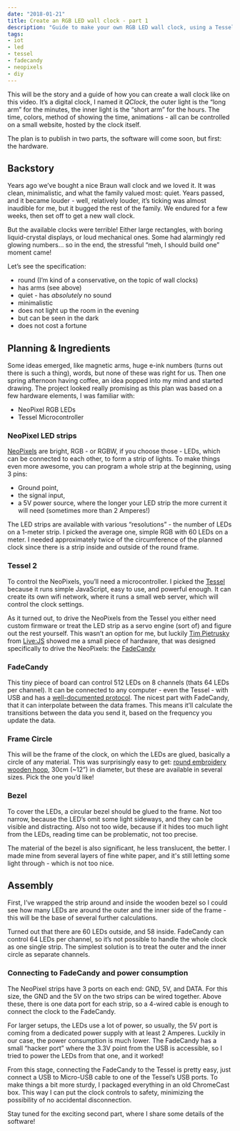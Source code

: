 ```yaml
---
date: "2018-01-21"
title: Create an RGB LED wall clock - part 1
description: "Guide to make your own RGB LED wall clock, using a Tessel, Neopixels and JavaScript - first, the hardware part"
tags:
- iot
- led
- tessel
- fadecandy
- neopixels
- diy
---
```


<Intro>

This will be the story and a guide of how you can create a wall clock like on this video. It’s a digital clock, I named it _QClock_, the outer light is the “long arm” for the minutes, the inner light is the “short arm” for the hours. The time, colors, method of showing the time, animations - all can be controlled on a small website, hosted by the clock itself.

The plan is to publish in two parts, the software will come soon, but first: the hardware.

</Intro>

<Youtube src="https://www.youtube.com/embed/VG4yphlYwe4" />

## Backstory

Years ago we’ve bought a nice Braun wall clock and we loved it. It was clean, minimalistic, and what the family valued most: quiet. Years passed, and it became louder - well, relatively louder, it’s ticking was almost inaudible for me, but it bugged the rest of the family. We endured for a few weeks, then set off to get a new wall clock.

But the available clocks were terrible! Either large rectangles, with boring liquid-crystal displays, or loud mechanical ones. Some had alarmingly red glowing numbers… so in the end, the stressful “meh, I should build one” moment came!

Let’s see the specification:
- round (I’m kind of a conservative, on the topic of wall clocks)
- has arms (see above)
- quiet - has _absolutely_ no sound
- minimalistic
- does not light up the room in the evening
- but can be seen in the dark
- does not cost a fortune

## Planning & Ingredients

Some ideas emerged, like magnetic arms, huge e-ink numbers (turns out there is such a thing), words, but none of these was right for us. Then one spring afternoon having coffee, an idea popped into my mind and started drawing. The project looked really promising as this plan was based on a few hardware elements, I was familiar with:
- NeoPixel RGB LEDs
- Tessel Microcontroller

<PostImage
  image="neopixels.jpg"
  align="right"
  alt="Neopixel RGB LED strip"
/>

### NeoPixel LED strips

[NeoPixels](https://www.adafruit.com/category/168) are bright, RGB - or RGBW, if you choose those - LEDs, which can be connected to each other, to form a strip of lights. To make things even more awesome, you can program a whole strip at the beginning, using 3 pins:
- Ground point, 
- the signal input, 
- a 5V power source, where the longer your LED strip the more current it will need (sometimes more than 2 Amperes!)

The LED strips are available with various “resolutions” -  the number of LEDs on a 1-meter strip. I picked the average one, simple RGB with 60 LEDs on a meter. I needed approximately twice of the circumference of the planned clock since there is a strip inside and outside of the round frame.

### Tessel 2

To control the NeoPixels, you’ll need a microcontroller. I picked the [Tessel](https://tessel.io/) because it runs simple JavaScript, easy to use, and powerful enough. It can create its own wifi network, where it runs a small web server, which will control the clock settings.

As it turned out, to drive the NeoPixels from the Tessel you either need custom firmware or treat the LED strip as a servo engine (sort of) and figure out the rest yourself. This wasn’t an option for me, but luckily [Tim Pietrusky](https://twitter.com/timpietrusky) from [Live:JS](http://livejs.network/) showed me a small piece of hardware, that was designed specifically to drive the NeoPixels: the [FadeCandy](https://www.adafruit.com/product/1689)


<PostImage
  image="fadecandy.jpg"
  align="right"
  alt="The FadeCandy Neopixel driver"
/>

### FadeCandy

This tiny piece of board can control 512 LEDs on 8 channels (thats 64 LEDs per channel). It can be connected to any computer - even the Tessel - with USB and has a [well-documented protocol](https://github.com/scanlime/fadecandy/blob/master/doc/fc_protocol_usb.md). The nicest part with FadeCandy, that it can interpolate between the data frames. This means it’ll calculate the transitions between the data you send it, based on the frequency you update the data.

### Frame Circle

This will be the frame of the clock, on which the LEDs are glued, basically a circle of any material. This was surprisingly easy to get: [round embroidery wooden hoop](https://www.hobbycraft.co.uk/sewing/embroidery-and-cross-stitch/hoops-and-frames), 30cm (~12”) in diameter, but these are available in several sizes. Pick the one you’d like!

### Bezel

To cover the LEDs, a circular bezel should be glued to the frame. Not too narrow, because the LED’s omit some light sideways, and they can be visible and distracting. Also not too wide, because if it hides too much light from the LEDs, reading time can be problematic, not too precise.

The material of the bezel is also significant, he less translucent, the better. I made mine from several layers of fine white paper, and it's still letting some light through - which is not too nice.

## Assembly

<PostVideo
  video="qclock-assembly-720p.mp4"
  align="full"
  alt="Short video of the assembled clock frame"
/>

First, I’ve wrapped the strip around and inside the wooden bezel so I could see how many LEDs are around the outer and the inner side of the frame - this will be the base of several further calculations.


<PostImage
  image="qclock-wiring.jpg"
  align="right"
  alt="Connecting the NeoPixel LED strips to the FadeCandy controller"
/>

Turned out that there are 60 LEDs outside, and 58 inside. FadeCandy can control 64 LEDs per channel, so it’s not possible to handle the whole clock as one single strip. The simplest solution is to treat the outer and the inner circle as separate channels.

### Connecting to FadeCandy and power consumption

The NeoPixel strips have 3 ports on each end: GND, 5V, and DATA. For this size, the GND and the 5V on the two strips can be wired together. Above these, there is one data port for each strip, so a 4-wired cable is enough to connect the clock to the FadeCandy.

For larger setups, the LEDs use a lot of power, so usually, the 5V port is coming from a dedicated power supply with at least 2 Amperes. Luckily in our case, the power consumption is much lower. The FadeCandy has a small “hacker port” where the 3.3V point from the USB is accessible, so I tried to power the LEDs from that one, and it worked!

From this stage, connecting the FadeCandy to the Tessel is pretty easy, just connect a USB to Micro-USB cable to one of the Tessel’s USB ports. To make things a bit more sturdy, I packaged everything in an old ChromeCast box. This way I can put the clock controls to safety, minimizing the possibility of no accidental disconnection.

<PostImage
  image="qclock-box.jpg"
  align="full"
  alt="QClock light test at night, lights behind the bezel, and all electronics in a small ChromeCast box. Looks really messy, but as a first, it's perfect!"
/>

Stay tuned for the exciting second part, where I share some details of the software!

